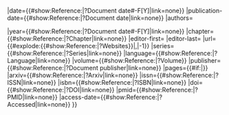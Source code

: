 <includeonly>{{Cite book
|title={{#show:Reference:{{{1}}}|?Title|link=none}}
|date={{#show:Reference:{{{1}}}|?Document date#-F[Y]|link=none}}
|publication-date={{#show:Reference:{{{1}}}|?Document date|link=none}}
|authors={{GetReferenceAuthors|Reference:{{{1}}}}} 

|year={{#show:Reference:{{{1}}}|?Document date#-F[Y]|link=none}}
|chapter={{#show:Reference:{{{1}}}|?Chapter|link=none}}
|editor-first={{Get Reference Person|{{{1}}}|Editor|First name}}
|editor-last={{Get Reference Person|{{{1}}}|Editor|Last name}}
|url={{#explode:{{#show:Reference:{{{1}}}|?Websites}}|,|-1}}
|series={{#show:Reference:{{{1}}}|?Series|link=none}}
|language={{#show:Reference:{{{1}}}|?Language|link=none}}
|volume={{#show:Reference:{{{1}}}|?Volume}}
|publisher={{#show:Reference:{{{1}}}|?Document publisher|link=none}}
|pages={{#if:{{{2|}}}|{{{2}}}}}
|arxiv={{#show:Reference:{{{1}}}|?Arxiv|link=none}}
|issn={{#show:Reference:{{{1}}}|?ISSN|link=none}}
|isbn={{#show:Reference:{{{1}}}|?ISBN|link=none}}
|doi={{#show:Reference:{{{1}}}|?DOI|link=none}}
|pmid={{#show:Reference:{{{1}}}|?PMID|link=none}}
|access-date={{#show:Reference:{{{1}}}|?Accessed|link=none}}
}}</includeonly>